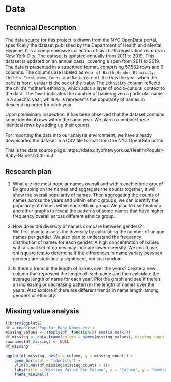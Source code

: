 # Data
## Technical Description
The data source for this project is drawn from the NYC OpenData portal, specifically the dataset published by the Department of Health and Mental Hygiene. It is a comprehensive collection of civil birth registration records in New York City. The dataset is updated annually from 2011 to 2019. This dataset is updated on an annual basis, covering a span from 2011 to 2019. The data is presented in a structured format, comprising 57,582 rows and 6 columns. The columns are labeled as `Year of Birth`, `Gender`, `Ethnicity`, `Child's First Name`, `Count`, and `Rank`. `Year of Birth` is the year when the baby is born. `Gender` is the sex of the baby. The `Ethnicity` column reflects the child's mother's ethnicity, which adds a layer of socio-cultural context to the data. The `Count` indicates the number of babies given a particular name in a specific year, while `Rank` represents the popularity of names in descending order for each year. \

Upon preliminary inspection, it has been observed that the dataset contains some identical rows within the same year. We plan to combine these identical rows by adding up their counts. \

For importing the data into our analysis environment, we have already downloaded the dataset in a CSV file format from the NYC OpenData portal. \

This is the data source page: https://data.cityofnewyork.us/Health/Popular-Baby-Names/25th-nujf

## Research plan
1) What are the most popular names overall and within each ethnic group? \
By grouping on the names and aggregate the counts together, it will show the overall popularity of names. Then aggregating the counts of names across the years and within ethnic groups, we can identify the popularity of names within each ethnic group. We plan to use heatmap and other graphs to reveal the patterns of some names that have higher frequency overall across different ethnics group.\

2) How does the diversity of names compare between genders? \
We first plan to assess the diversity by calculating the number of unique names per gender. We also plan to understand the frequency distribution of names for each gender. A high concentration of babies with a small set of names may indicate lower diversity. We could use chi-square test to determine if the differences in name variaty between genders are statistically significant, not just random. \

3) Is there a trend in the length of names over the years?
Create a new column that represent the length of each name and then calculate the average length of name for each year. Plot the graph and see if there's an increasing or decreasing pattern in the length of names over the years. Also explore if there are different trends in name length among genders or ethnicity. \

## Missing value analysis

```r
library(ggplot2)
df = read.csv('Popular_Baby_Names.csv')
missing_values <- sapply(df, function(x) sum(is.na(x)))
df_missing <- data.frame(column = names(missing_values), missing_count = missing_values)
rownames(df_missing) <- NULL
df_missing
```


```r
ggplot(df_missing, aes(x = column, y = missing_count)) +
    geom_bar(stat = "identity") + 
    ylim(0,max(df_missing$missing_count) + 1)+
    labs(title = "Missing Values Per Column", x = "Column", y = "Number of Missing Values") +
    theme_minimal()

```


